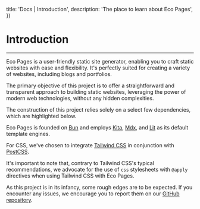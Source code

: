 

  title: 'Docs | Introduction',
  description: 'The place to learn about Eco Pages',
})

# Introduction
---

Eco Pages is a user-friendly static site generator, enabling you to craft static websites with ease and flexibility. It's perfectly suited for creating a variety of websites, including blogs and portfolios.

The primary objective of this project is to offer a straightforward and transparent approach to building static websites, leveraging the power of modern web technologies, without any hidden complexities.

The construction of this project relies solely on a select few dependencies, which are highlighted below.

Eco Pages is founded on [Bun](https://bun.sh/) and employs [Kita](https://kita.js.org/), [Mdx](https://mdxjs.com/), and [Lit](https://lit.dev/) as its default template engines.

For CSS, we've chosen to integrate [Tailwind CSS](https://tailwindcss.com/) in conjunction with [PostCSS](https://postcss.org/).

It's important to note that, contrary to Tailwind CSS's typical recommendations, we advocate for the use of `css` stylesheets with `@apply` directives when using Tailwind CSS with Eco Pages.

As this project is in its infancy, some rough edges are to be expected. If you encounter any issues, we encourage you to report them on our [GitHub repository](https://github.com/andeeplus/eco-pages).
